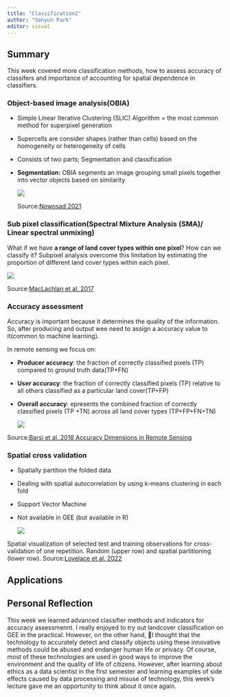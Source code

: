 ```yaml
---
title: "Classification2"
author: "Sohyun Park"
editor: visual
---
```


## Summary

This week covered more classification methods, how to assess accuracy of classifers and importance of accounting for spatial dependence in classifiers.

### Object-based image analysis(OBIA)

-   Simple Linear Iterative Clustering (SLIC) Algorithm = the most common method for superpixel generation

-   Supercells are consider shapes (rather than cells) based on the homogeneity or heterogeneity of cells

-   Consists of two parts; Segmentation and classification

-   **Segmentation:** OBIA segments an image grouping small pixels together into vector objects based on similarity 

    ![](images/paste-68F7897D.png)

    Source:[Nowosad 2021](https://jakubnowosad.com/ogh2021/#10)

### Sub pixel classification(Spectral Mixture Analysis (SMA)/ Linear spectral unmixing)

What if we have **a range of land cover types within one pixel**? How can we classify it? Subpixel analysis overcome this limitation by estimating the proportion of different land cover types within each pixel.

![](images/paste-BAB118A3.png)

Source:[MacLachlan et al. 2017](https://www.tandfonline.com/doi/pdf/10.1080/01431161.2017.1346403?needAccess=true&)

### Accuracy assessment

Accuracy is important because it determines the quality of the information. So, after producing and output wee need to assign a accuracy value to it(common to machine learning).

In remote sensing we focus on:

-   **Producer accuracy**: the fraction of correctly classified pixels (TP) compared to ground truth data(TP+FN)

-   **User accuracy**: the fraction of correctly classified pixels (TP) relative to all others classified as a particular land cover(TP+FP)

-   **Overall accuracy**: epresents the combined fraction of correctly classified pixels (TP +TN) across all land cover types (TP+FP+FN+TN)

    ![](images/paste-FF761340.png)

Source:[Barsi et al. 2018 Accuracy Dimensions in Remote Sensing](https://www.int-arch-photogramm-remote-sens-spatial-inf-sci.net/XLII-3/61/2018/isprs-archives-XLII-3-61-2018.pdf)

### Spatial cross validation

-   Spatially partition the folded data

-   Dealing with spatial autocorrelation by using k-means clustering in each fold

-   Support Vector Machine

-   Not available in GEE (but available in R)

    ![](images/paste-8645EBBF.png)

Spatial visualization of selected test and training observations for cross-validation of one repetition. Random (upper row) and spatial partitioning (lower row). Source:[Lovelace et al. 2022](https://geocompr.robinlovelace.net/spatial-cv.html)

## Applications

## Personal Reflection

This week we learned advanced classifier methods and indicators for accuracy assessmennt. I really enjoyed to try out landcover classification on GEE in the practical. However, on the other hand, I thought that the technology to accurately detect and classify objects using these innovative methods could be abused and endanger human life or privacy. Of course, most of these technologies are used in good ways to improve the environment and the quality of life of citizens. However, after learning about ethics as a data scientist in the first semester and learning examples of side effects caused by data processing and misuse of technology, this week's lecture gave me an opportunity to think about it once again.
